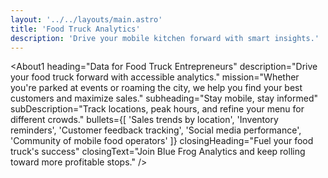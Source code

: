 ```yaml
---
layout: '../../layouts/main.astro'
title: 'Food Truck Analytics'
description: 'Drive your mobile kitchen forward with smart insights.'
---
```



<About1
  heading="Data for Food Truck Entrepreneurs"
  description="Drive your food truck forward with accessible analytics."
  mission="Whether you're parked at events or roaming the city, we help you find your best customers and maximize sales."
  subheading="Stay mobile, stay informed"
  subDescription="Track locations, peak hours, and refine your menu for different crowds."
  bullets={[
    'Sales trends by location',
    'Inventory reminders',
    'Customer feedback tracking',
    'Social media performance',
    'Community of mobile food operators'
  ]}
  closingHeading="Fuel your food truck's success"
  closingText="Join Blue Frog Analytics and keep rolling toward more profitable stops."
/>
